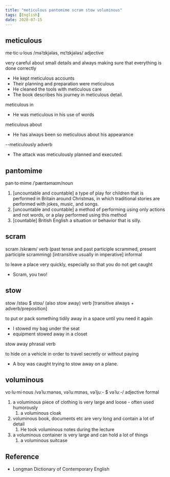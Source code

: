 ```yaml
---
title: "meticulous pantomime scram stow voluminous"
tags: [English]
date: 2020-07-15
---
```


## meticulous

me·tic·u·lous /məˈtɪkjələs, mɪˈtɪkjələs/ adjective

very careful about small details and always making sure that everything is done
correctly

- He kept meticulous accounts
- Their planning and preparation were meticulous
- He cleaned the tools with meticulous care
- The book describes his journey in meticulous detail.

meticulous in

- He was meticulous in his use of words

meticulous about

- He has always been so meticulous about his appearance

--meticulously adverb

- The attack was meticulously planned and executed.

## pantomime

pan·to·mime /ˈpæntəmaɪm/noun

1. [uncountable and countable] a type of play for children that is performed in
   Britain around Christmas, in which traditional stories are performed with
   jokes, music, and songs.
2. [uncountable and countable] a method of performing using only actions and not
   words, or a play performed using this method
3. [countable] British English a situation or behavior that is silly.

## scram

scram /skræm/ verb (past tense and past participle scrammed, present participle
scramming) [intransitive usually in imperative] informal

to leave a place very quickly, especially so that you do not get caught

- Scram, you two!

## stow

stow /stəʊ $ stoʊ/ (also stow away) verb [transitive always +
adverb/preposition]

to put or pack something tidily away in a space until you need it again

- I stowed my bag under the seat
- equipment stowed away in a closet

stow away phrasal verb

to hide on a vehicle in order to travel secretly or without paying

- A boy was caught trying to stow away on a plane.

## voluminous

vo·lu·mi·nous /vəˈluːmənəs, vəˈluːmɪnəs, vəˈljuː- $ vəˈluː-/ adjective formal

1. a voluminous piece of clothing is very large and loose - often used humorously
   1. a voluminous cloak
2. voluminous book, documents etc are very long and contain a lot of detail
   1. He took voluminous notes during the lecture
3. a voluminous container is very large and can hold a lot of things
   1. a voluminous suitcase

## Reference

- Longman Dictionary of Contemporary English

